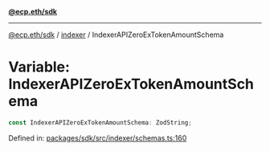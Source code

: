 [**@ecp.eth/sdk**](../../index.mdx)

***

[@ecp.eth/sdk](/sdk-reference/index.mdx) / [indexer](/sdk-reference/indexer/index.mdx) / IndexerAPIZeroExTokenAmountSchema

# Variable: IndexerAPIZeroExTokenAmountSchema

```ts
const IndexerAPIZeroExTokenAmountSchema: ZodString;
```

Defined in: [packages/sdk/src/indexer/schemas.ts:160](https://github.com/ecp-eth/comments-monorepo/blob/main/packages/sdk/src/indexer/schemas.ts#L160)
